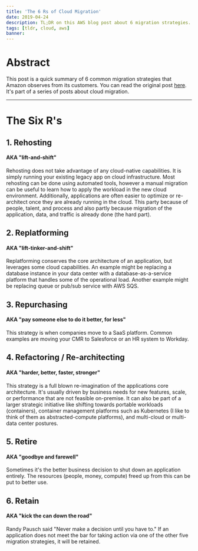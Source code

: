 ```yaml
---
title: 'The 6 Rs of Cloud Migration'
date: 2019-04-24
description: TL;DR on this AWS blog post about 6 migration strategies.
tags: [tldr, cloud, aws]
banner:
---
```


# Abstract

This post is a quick summary of 6 common migration strategies that Amazon observes from its customers. You can read the original post [here](https://aws.amazon.com/blogs/enterprise-strategy/6-strategies-for-migrating-applications-to-the-cloud/). It's part of a series of posts about cloud migration. 

---

# The Six R's

## 1. Rehosting
#### AKA "lift-and-shift"
Rehosting does not take advantage of any cloud-native capabilities. It is simply running your existing legacy app on cloud infrastructure. Most rehosting can be done using automated tools, however a manual migration can be useful to learn how to apply the workload in the new cloud environment. Additionally, applications are often easier to optimize or re-architect once they are already running in the cloud. This party because of people, talent, and process and also partly because migration of the application, data, and traffic is already done (the hard part). 

## 2. Replatforming
#### AKA "lift-tinker-and-shift"
Replatforming conserves the core architecture of an application, but leverages some cloud capabilities. An example might be replacing a database instance in your data center with a database-as-a-service platform that handles some of the operational load. Another example might be replacing queue or pub/sub service with AWS SQS. 

## 3. Repurchasing
#### AKA "pay someone else to do it better, for less"
This strategy is when companies move to a SaaS platform. Common examples are moving your CMR to Salesforce or an HR system to Workday.

## 4. Refactoring / Re-architecting
#### AKA "harder, better, faster, stronger"
This strategy is a full blown re-imagination of the applications core architecture. It's usually driven by business needs for new features, scale, or performance that are not feasible on-premise. It can also be part of a larger strategic initiative like shifting towards portable workloads (containers), container management platforms such as Kubernetes (I like to think of them as abstracted-compute platforms), and multi-cloud or multi-data center postures. 

## 5. Retire
#### AKA "goodbye and farewell"
Sometimes it's the better business decision to shut down an application entirely. The resources (people, money, compute) freed up from this can be put to better use. 

## 6. Retain
#### AKA "kick the can down the road"
Randy Pausch said "Never make a decision until you have to." If an application does not meet the bar for taking action via one of the other five migration strategies, it will be retained. 

